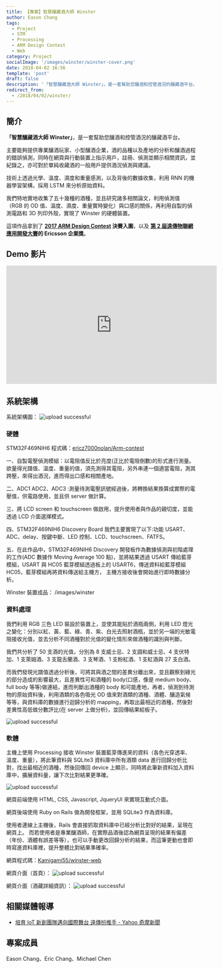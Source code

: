 ```yaml
---
title: 【專案】智慧釀藏酒大師 Winster
author: Eason Chang
tags:
  - Project
  - STM
  - Processing
  - ARM Design Contest
  - Web
category: Project
socialImage: '/images/winster/winster-cover.png'
date: 2018-04-02 16:56
template: 'post'
draft: false
description: '「智慧釀藏酒大師 Winster」，是一套幫助您釀酒和控管酒況的釀藏酒平台。主要能夠提供專業釀酒玩家、小型釀酒企業，酒的品種以及產地的分析和釀酒過程的錯誤偵測。'
redirect_from:
  - /2018/04/02/winster/
---
```


## 簡介

**「智慧釀藏酒大師 Winster」**，是一套幫助您釀酒和控管酒況的釀藏酒平台。

主要能夠提供專業釀酒玩家、小型釀酒企業，酒的品種以及產地的分析和釀酒過程的錯誤偵測，同時在網頁與行動裝置上指示用戶，註冊、偵測並顯示相關資訊，並紀錄之，亦可對於單純收藏酒的一般用戶提供酒況偵測與建議。

技術上透過光學、溫度、濕度和重量感測，以及背後的數據收集，利用 RNN 的機器學習架構，採用 LSTM 來分析原始資料。

我們特地實地收集了五十幾種的酒種，並且研究諸多相關論文，利用偵測值（RGB 的 OD 值、溫度、濕度、重量實時變化）與口感的關係，再利用自製的偵測電路和 3D 列印外殼，實現了 Winster 的硬體裝置。

這項作品拿到了 **[2017 ARM Design Contest](http://www.armdesigncontest.com/customers/login/) 決賽入圍**，以及 **[第 2 屆遠傳物聯網應用開發大賽](http://promotion.fetnet.net/ebu/2017IoTHackathon/index.html)的 Ericsson 企業獎**。

## Demo 影片

<iframe
  width="560"
  height="315"
  src="https://www.youtube-nocookie.com/embed/KtZpLWXkcy4"
  frameborder="0"
  allow="accelerometer; autoplay; clipboard-write; encrypted-media; gyroscope; picture-in-picture"
  allowfullscreen
></iframe>

## 系統架構

系統架構圖：
![upload successful](/images/winster/pasted-8.png)

### 硬體

STM32F469NIH6 程式碼：[ericz7000nolan/Arm-contest](https://github.com/ericz7000nolan/Arm-contest)

一、自製電壓偵測模組：以電阻值反比於亮度(正比於電阻倒數)的形式進行測量。欲量得光譜值、溫度、重量的值，須先測得其電阻，另外串連一個適當電阻，測其跨壓，來得出酒況，進而得出口感和相關產地。

二、ADC1 ADC2、ADC3 :測量待測電壓訊號經過後，將轉換結果換算成實際的電壓值，供電路使用，並且供 server 做計算。

三、將 LCD screen 和 touchscreen 做啟用，提升使用者與作品的親切度，並能透過 LCD 介面選擇模式。

四、STM32F469NIH6 Discovery Board 我們主要實現了以下:功能 USART、ADC、delay、按鍵中斷、LED 控制、LCD、touchscreen、FATFS。

五、在此作品中，STM32F469NIH6 Discovery 開發板作為數據偵測與初階處理的工作(ADC 數據作 Moving Average 100 點)，並將結果透過 USART 傳給藍芽模組，USART 與 HC05 藍芽模組透過板上的 USART6，傳送資料給藍芽模組 HC05，藍芽模組再將資料傳送給主機方， 主機方接收後會開始進行即時數據分析。

Winster 裝置成品：
/images/winster

### 資料處理

我們利用 RGB 三色 LED 裝設於裝置上，並使其能貼於酒瓶兩側，利用 LED 燈光之變化：分別以紅、黃、藍、綠、青、紫、白光去照射酒瓶，並於另一端的光敏電阻接收光值，並去分析不同酒種對於光值的變化情形來做酒種的識別與判斷。

我們共分析了 50 支酒的光值，分別為 8 支威士忌、2 支調和威士忌、4 支伏特加、1 支萊姆酒、3 支龍舌蘭酒、3 支琴酒、1 支粉紅酒、1 支紅酒與 27 支白酒。

而我們發現光譜值透過分析後，可將其與酒之間的差異分離出來，並且觀察到綠光的部分造成的影響最大，且差異性可和酒種的 body(口感，像是 medium body、full body 等等)做連結，進而判斷出酒種的 body 和可能產地，再者，偵測到待測物的原始資料後，利用酒類的各色吸光 OD 值來對酒類的酒種、酒體、釀造氣候等等，與資料庫的數據進行迴歸分析的 mapping，再取出最相近的酒種，然後對差異性高低做分數評比(在 server 上做分析)，並回傳結果給板子。

![upload successful](/images/winster/pasted-12.png)

### 軟體

主機上使用 Processing 接收 Winster 裝置藍芽傳進來的資料（各色光穿透率、溫度、重量），將此筆資料與 SQLite3 資料庫中所有酒類 data 進行回歸分析比對，找出最相近的酒種，然後回傳回 device 上顯示，同時將此筆新資料加入資料庫中，擴展資料量，讓下次比對結果更準確。

![upload successful](/images/winster/pasted-13.png)

網頁前端使用 HTML, CSS, Javascript, JqueryUI 來實現互動式介面。

網頁後端使用 Ruby on Rails 做為開發框架，並用 SQLite3 作為資料庫。

使用者連線上主機後，Rails 會直接抓取資料庫中已經分析比對好的結果，呈現在網頁上。
而若使用者是專業釀酒師，在實際品酒後認為網頁呈現的結果有偏差（年份、酒體有誤差等等），也可以手動更改回歸分析的結果，而這筆更動也會即時寫進資料庫裡，提升整體比對結果準確率。

網頁程式碼：[Kamigami55/winster-web](https://github.com/Kamigami55/winster-web)

網頁介面（首頁）：
![upload successful](/images/winster/pasted-9.png)

網頁介面（酒藏詳細資訊）：
![upload successful](/images/winster/pasted-10.png)

## 相關媒體報導

- [培育 IoT 新創團隊邁向國際舞台 遠傳扮推手 - Yahoo 奇摩新聞](https://tw.news.yahoo.com/%E5%9F%B9%E8%82%B2iot%E6%96%B0%E5%89%B5%E5%9C%98%E9%9A%8A%E9%82%81%E5%90%91%E5%9C%8B%E9%9A%9B%E8%88%9E%E5%8F%B0-%E9%81%A0%E5%82%B3%E6%89%AE%E6%8E%A8%E6%89%8B-084206839.html)

## 專案成員

Eason Chang、Eric Chang、Michael Chen
